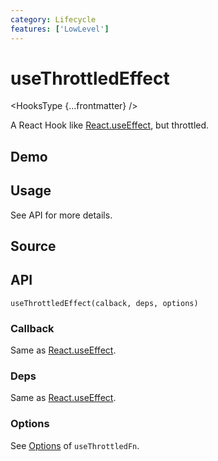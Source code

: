 ```yaml
---
category: Lifecycle
features: ['LowLevel']
---
```


# useThrottledEffect


<HooksType {...frontmatter} />

A React Hook like [React.useEffect](https://react.dev/reference/react/useEffect), but throttled.

## Demo


<App />

## Usage

See API for more details.

## Source


<Source />

## API

```tsx
useThrottledEffect(calback, deps, options)
```

### Callback

Same as [React.useEffect](https://react.dev/reference/react/useEffect).

### Deps

Same as [React.useEffect](https://react.dev/reference/react/useEffect).

### Options

See [Options](/reference/use-throttled-fn/#options) of `useThrottledFn`.

